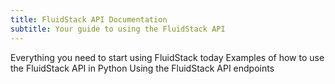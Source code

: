 ```yaml
---
title: FluidStack API Documentation
subtitle: Your guide to using the FluidStack API
---
```


<Cards>
    <Card 
        title="Get Started" 
        icon="fa-regular fa-play" 
        href="/get-started" 
    >
        Everything you need to start using FluidStack today
    </Card>
    <Card
        title="Programmatic Instance Management"
        icon="fa-regular fa-book" 
        href="/programmatic-instance-management"
    >
        Examples of how to use the FluidStack API in Python
    </Card>
    <Card 
        title="API Reference" 
        icon="fa-solid fa-code" 
        href="/api-reference" 
    >
        Using the FluidStack API endpoints
    </Card>
</Cards>